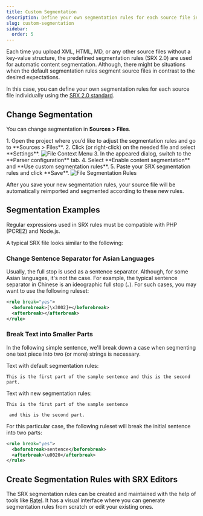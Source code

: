 ```yaml
---
title: Custom Segmentation
description: Define your own segmentation rules for each source file individually
slug: custom-segmentation
sidebar:
  order: 5
---
```



Each time you upload XML, HTML, MD, or any other source files without a key-value structure, the predefined segmentation rules (SRX 2.0) are used for automatic content segmentation. Although, there might be situations when the default segmentation rules segment source files in contrast to the desired expectations.

In this case, you can define your own segmentation rules for each source file individually using the [SRX 2.0 standard](https://www.gala-global.org/srx-20-april-7-2008).

## Change Segmentation

You can change segmentation in **Sources > Files**.

<Steps>
  1. Open the project where you’d like to adjust the segmentation rules and go to **Sources > Files**.
  2. Click <Icon name="mdi:dots-horizontal" class="inline-icon"/> (or right-click) on the needed file and select **Settings**. <Image src={fileContextMenuSettings} alt="File Context Menu" />
  3. In the appeared dialog, switch to the **Parser configuration** tab.
  4. Select **Enable content segmentation** and **Use custom segmentation rules**.
  5. Paste your SRX segmentation rules and click **Save**. <Image src={fileParserConfiguration} alt="File Segmentation Rules" class="width-xl" />
</Steps>

After you save your new segmentation rules, your source file will be automatically reimported and segmented according to these new rules.

## Segmentation Examples

<Aside>
  Regular expressions used in SRX rules must be compatible with PHP (PCRE2) and Node.js.
</Aside>

A typical SRX file looks similar to the following:

<Include file="srx-file-example.mdx" />

### Change Sentence Separator for Asian Languages

Usually, the full stop is used as a sentence separator. Although, for some Asian languages, it's not the case. For example, the typical sentence separator in Chinese is an ideographic full stop (`。`). For such cases, you may want to use the following ruleset:

```xml
<rule break="yes">
  <beforebreak>[\x3002]+</beforebreak>
  <afterbreak></afterbreak>
</rule>
```

### Break Text into Smaller Parts

In the following simple sentence, we'll break down a case when segmenting one text piece into two (or more) strings is necessary.

Text with default segmentation rules:

`This is the first part of the sample sentence and this is the second part.`

Text with new segmentation rules:

`This is the first part of the sample sentence`

<code>&#32;and this is the second part.</code>

For this particular case, the following ruleset will break the initial sentence into two parts:

```xml
<rule break="yes">
  <beforebreak>sentence</beforebreak>
  <afterbreak>\u0020</afterbreak>
</rule>
```

## Create Segmentation Rules with SRX Editors

The SRX segmentation rules can be created and maintained with the help of tools like [Ratel](http://okapiframework.org/wiki/index.php?title=Ratel). It has a visual interface where you can generate segmentation rules from scratch or edit your existing ones.

<CardGrid>
  <LinkCard
    title="Segmentation Rules Generator"
    description="Create and test the new segmentation rules on your Crowdin projects."
    href="https://store.crowdin.com/segmentation"
    target="_blank"
  />
  <LinkCard
    title="SRX Playground"
    description="AI-powered SRX Rules Editor."
    href="https://store.crowdin.com/srx-playground"
    target="_blank"
  />
</CardGrid>
